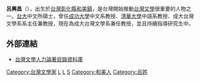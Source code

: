 {{Infobox_officeholder
| name = 呂興昌
| image name = 
| width = 
| now = [[國立成功大學|國立成功大學]]台灣文學系兼任教授
| term_start = 
| term_end = 
| period = 
| Sex = 男
| different name = Baburay
| party = 
| nationality = {{ROC}}
| Native place =
| date of birth = {{birth date and age|1945|12|20}}
| place of birth = {{TWN}}[[彰化縣|彰化縣]][[和美鎮|和美鎮]]
| date of death = 
| place of death = 
| spouse = 
| relatives = 
| children =
| profession =
| religion = 
| signature =
| website = 
| awards = 
| educate = [[台灣大學|台灣大學]]中國文學系碩士
| past = 成大台灣文學系系主任<br>第九屆[[府城文學獎|府城文學獎]]特殊貢獻獎得獎者
| work = 《台灣詩人研究論文集》
}}

'''呂興昌'''（{{bd|1945年|12月20日|||L呂}}），出生於[[台灣|台灣]][[彰化縣|彰化縣]][[和美鎮|和美鎮]]，是台灣開始推動[[台灣文學|台灣文學]]很重要的人物之一。[[台大|台大]]中文所碩士，曾任[[成功大學|成功大學]]中文系教授、[[國立清華大學|清華大學]]中語系教授、成大台灣文學系系主任兼教授，現在為成大台灣文學系兼任教授，並且持續指導研究生中。

==外部連結==
*[http://www3.nmtl.gov.tw/researcher/researcher_detail.php?rid=019 台灣文學人力論著目錄資料庫]{{Wayback|url=http://www3.nmtl.gov.tw/researcher/researcher_detail.php?rid=019 |date=20160304071409 }}


{{Taiwan-academic-bio-stub}}
[[Category:台灣文學家|Category:台灣文學家]]
[[Category:國立成功大學教授|L]]
[[Category:國立清華大學教授|L]]
[[Category:國立臺灣大學文學院校友|S]]
[[Category:和美人|Category:和美人]]
[[Category:呂姓|Category:呂姓]]
